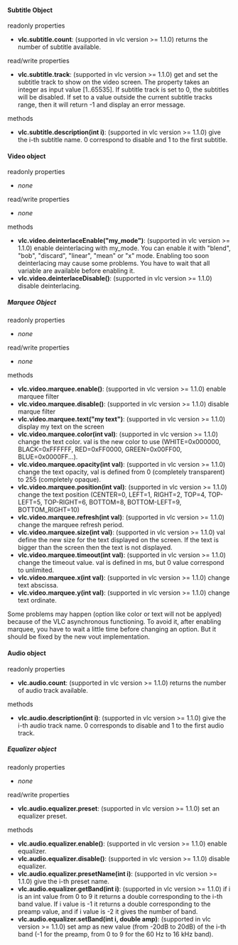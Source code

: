 ====Subtitle Object====

readonly properties

*'''vlc.subtitle.count''': (supported in vlc version >= 1.1.0) returns the number of subtitle available.

read/write properties 

*'''vlc.subtitle.track''': (supported in vlc version >= 1.1.0) get and set the subtitle track to show on the video screen. The property takes an integer as input value [1..65535]. If subtitle track is set to 0, the subtitles will be disabled. If set to a value outside the current subtitle tracks range, then it will return -1 and display an error message.

methods

*'''vlc.subtitle.description(int i)''': (supported in vlc version >= 1.1.0) give the i-th subtitle name. 0 correspond to disable and 1 to the first subtitle.

====Video object====

readonly properties

*''none''

read/write properties 

* ''none''

methods

*'''vlc.video.deinterlaceEnable("my_mode")''': (supported in vlc version >= 1.1.0) enable deinterlacing with my_mode. You can enable it with "blend", "bob", "discard", "linear", "mean" or "x" mode. Enabling too soon deinterlacing may cause some problems. You have to wait that all variable are available before enabling it.
*'''vlc.video.deinterlaceDisable()''': (supported in vlc version >= 1.1.0) disable deinterlacing.

=====Marquee Object=====

readonly properties

* ''none''


read/write properties

* ''none''

methods
*'''vlc.video.marquee.enable()''': (supported in vlc version >= 1.1.0) enable marquee filter
*'''vlc.video.marquee.disable()''': (supported in vlc version >= 1.1.0) disable marque filter
*'''vlc.video.marquee.text("my text")''': (supported in vlc version >= 1.1.0) display my text on the screen
*'''vlc.video.marquee.color(int val)''': (supported in vlc version >= 1.1.0) change the text color. val is the new color to use (WHITE=0x000000, BLACK=0xFFFFFF, RED=0xFF0000, GREEN=0x00FF00, BLUE=0x0000FF...).
*'''vlc.video.marquee.opacity(int val)''': (supported in vlc version >= 1.1.0) change the text opacity, val is defined from 0 (completely transparent) to 255 (completely opaque).
*'''vlc.video.marquee.position(int val)''': (supported in vlc version >= 1.1.0) change the text position (CENTER=0, LEFT=1, RIGHT=2, TOP=4, TOP-LEFT=5, TOP-RIGHT=6, BOTTOM=8, BOTTOM-LEFT=9, BOTTOM_RIGHT=10)
*'''vlc.video.marquee.refresh(int val)''': (supported in vlc version >= 1.1.0) change the marquee refresh period.
*'''vlc.video.marquee.size(int val)''': (supported in vlc version >= 1.1.0) val define the new size for the text displayed on the screen. If the text is bigger than the screen then the text is not displayed.
*'''vlc.video.marquee.timeout(int val)''': (supported in vlc version >= 1.1.0) change the timeout value. val is defined in ms, but 0 value correspond to unlimited.
*'''vlc.video.marquee.x(int val)''': (supported in vlc version >= 1.1.0) change text abscissa.
*'''vlc.video.marquee.y(int val)''': (supported in vlc version >= 1.1.0) change text ordinate.

Some problems may happen (option like color or text will not be applyed) because of the VLC asynchronous functioning. To avoid it, after enabling marquee, you have to wait a little time before changing an option. But it should be fixed by the new vout implementation.

====Audio object====

readonly properties
*'''vlc.audio.count''': (supported in vlc version >= 1.1.0) returns the number of audio track available.

methods
*'''vlc.audio.description(int i)''': (supported in vlc version >= 1.1.0) give the i-th audio track name. 0 corresponds to disable and 1 to the first audio track.


=====Equalizer object=====

readonly properties

* ''none''

read/write properties 
*'''vlc.audio.equalizer.preset''': (supported in vlc version >= 1.1.0) set an equalizer preset.

methods
*'''vlc.audio.equalizer.enable()''': (supported in vlc version >= 1.1.0) enable equalizer.
*'''vlc.audio.equalizer.disable()''': (supported in vlc version >= 1.1.0) disable equalizer.
*'''vlc.audio.equalizer.presetName(int i)''': (supported in vlc version >= 1.1.0) give the i-th preset name.
*'''vlc.audio.equalizer.getBand(int i)''': (supported in vlc version >= 1.1.0) if i is an int value from 0 to 9 it returns a double corresponding to the i-th band value. If i value is -1 it returns a double corresponding to the preamp value, and if i value is -2 it gives the number of band.
*'''vlc.audio.equalizer.setBand(int i, double amp)''': (supported in vlc version >= 1.1.0) set amp as new value (from -20dB to 20dB) of the i-th band (-1 for the preamp, from 0 to 9 for the 60 Hz to 16 kHz band).